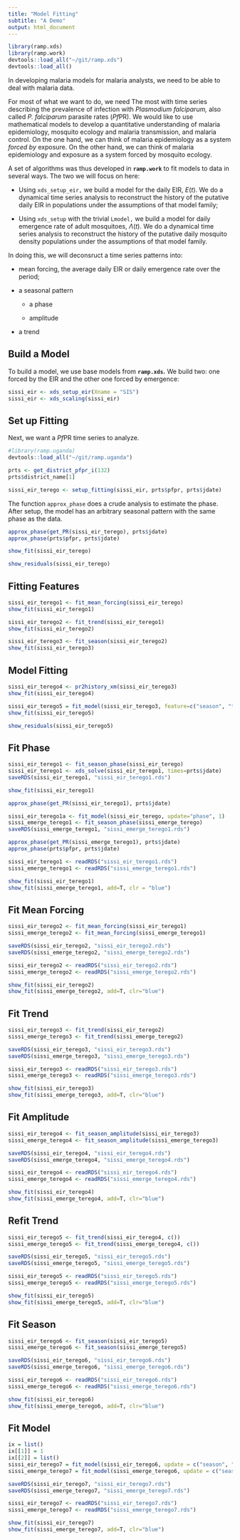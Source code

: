 ```yaml
---
title: "Model Fitting"
subtitle: "A Demo"
output: html_document
---
```


```r
library(ramp.xds)
library(ramp.work)
devtools::load_all("~/git/ramp.xds")
devtools::load_all()
```

In developing malaria models for malaria analysts, we need to be able to deal with malaria data. 

For most of what we want to do, we need The most with time series describing the prevalence of infection with *Plasmodium falciparum,* also called *P. falciparum* parasite rates (*Pf*PR). We would like to use mathematical models to develop a quantitative understanding of malaria epidemiology, mosquito ecology and malaria transmission, and malaria control. On the one hand, we can think of malaria epidemiology as a system *forced by* exposure. On the other hand, we can think of malaria epidemiology and exposure as a system forced by mosquito ecology. 

A set of algorithms was thus developed in **`ramp.work`** to fit models to data in several ways. The two we will focus on here: 

+ Using `xds_setup_eir,` we build a model for the daily EIR, $E(t).$ We do a dynamical time series analysis to reconstruct the history of the putative daily EIR in populations under the assumptions of that model family; 

+ Using `xds_setup` with the trivial `Lmodel,` we build a model for daily emergence rate of adult mosquitoes, $\Lambda(t)$. We do a dynamical time series analysis to reconstruct the history of the putative daily mosquito density populations under the assumptions of that model family. 

In doing this, we will deconsruct a time series patterns into: 

+ mean forcing, the average daily EIR or daily emergence rate over the period; 

+ a seasonal pattern

    - a phase
    
    - amplitude

+ a trend


## Build a Model

To build a model, we use base models from **`ramp.xds`.**  We build two: one forced by the EIR and the other one forced by emergence:

```r
sissi_eir <- xds_setup_eir(Xname = "SIS")
sissi_eir <- xds_scaling(sissi_eir)
```

## Set up Fitting 

Next, we want a *Pf*PR time series to analyze. 

```r
#library(ramp.uganda)
devtools::load_all("~/git/ramp.uganda")
```

```r
prts <- get_district_pfpr_i(132)
prts$district_name[1]
```



```r
sissi_eir_terego <- setup_fitting(sissi_eir, prts$pfpr, prts$jdate)
```

The function `approx_phase` does a crude analysis to estimate the phase. After setup, the model has an arbitrary seasonal pattern with the same phase as the data.

```r
approx_phase(get_PR(sissi_eir_terego), prts$jdate)
approx_phase(prts$pfpr, prts$jdate)
```


```r
show_fit(sissi_eir_terego)
```

```r
show_residuals(sissi_eir_terego)
```

## Fitting Features 

```r
sissi_eir_terego1 <- fit_mean_forcing(sissi_eir_terego)
show_fit(sissi_eir_terego1)
```

```r
sissi_eir_terego2 <- fit_trend(sissi_eir_terego1)
show_fit(sissi_eir_terego2)
```

```r
sissi_eir_terego3 <- fit_season(sissi_eir_terego2)
show_fit(sissi_eir_terego3)
```



## Model Fitting 

```r
sissi_eir_terego4 <- pr2history_xm(sissi_eir_terego3)
show_fit(sissi_eir_terego4)
```

```r
sissi_eir_terego5 = fit_model(sissi_eir_terego3, feature=c("season", "trend")) 
show_fit(sissi_eir_terego5)
```

```r
show_residuals(sissi_eir_terego5)
```

## Fit Phase 

```r
sissi_eir_terego1 <- fit_season_phase(sissi_eir_terego)
sissi_eir_terego1 <- xds_solve(sissi_eir_terego1, times=prts$jdate) 
saveRDS(sissi_eir_terego1, "sissi_eir_terego1.rds")
```

```r
show_fit(sissi_eir_terego1)
```


```r
approx_phase(get_PR(sissi_eir_terego1), prts$jdate)
```

```r
sissi_eir_terego1a <- fit_model(sissi_eir_terego, update="phase", 1)
sissi_emerge_terego1 <- fit_season_phase(sissi_emerge_terego)
saveRDS(sissi_emerge_terego1, "sissi_emerge_terego1.rds")
```

```r
approx_phase(get_PR(sissi_emerge_terego1), prts$jdate)
approx_phase(prts$pfpr, prts$jdate)
```

```r
sissi_eir_terego1 <- readRDS("sissi_eir_terego1.rds")
sissi_emerge_terego1 <- readRDS("sissi_emerge_terego1.rds")
```

```r
show_fit(sissi_eir_terego1)  
show_fit(sissi_emerge_terego1, add=T, clr = "blue") 
```


## Fit Mean Forcing 

```r
sissi_eir_terego2 <- fit_mean_forcing(sissi_eir_terego1)
sissi_emerge_terego2 <- fit_mean_forcing(sissi_emerge_terego1)
```

```r
saveRDS(sissi_eir_terego2, "sissi_eir_terego2.rds")
saveRDS(sissi_emerge_terego2, "sissi_emerge_terego2.rds")
```

```r
sissi_eir_terego2 <- readRDS("sissi_eir_terego2.rds")
sissi_emerge_terego2 <- readRDS("sissi_emerge_terego2.rds")
```

```r
show_fit(sissi_eir_terego2)
show_fit(sissi_emerge_terego2, add=T, clr="blue")
```

## Fit Trend 


```r
sissi_eir_terego3 <- fit_trend(sissi_eir_terego2)
sissi_emerge_terego3 <- fit_trend(sissi_emerge_terego2)
```


```r
saveRDS(sissi_eir_terego3, "sissi_eir_terego3.rds")
saveRDS(sissi_emerge_terego3, "sissi_emerge_terego3.rds")
```

```r
sissi_eir_terego3 <- readRDS("sissi_eir_terego3.rds")
sissi_emerge_terego3 <- readRDS("sissi_emerge_terego3.rds")
```

```r
show_fit(sissi_eir_terego3)
show_fit(sissi_emerge_terego3, add=T, clr="blue")
```

## Fit Amplitude 

```r
sissi_eir_terego4 <- fit_season_amplitude(sissi_eir_terego3)
sissi_emerge_terego4 <- fit_season_amplitude(sissi_emerge_terego3)
```

```r
saveRDS(sissi_eir_terego4, "sissi_eir_terego4.rds")
saveRDS(sissi_emerge_terego4, "sissi_emerge_terego4.rds")
```

```r
sissi_eir_terego4 <- readRDS("sissi_eir_terego4.rds")
sissi_emerge_terego4 <- readRDS("sissi_emerge_terego4.rds")
```

```r
show_fit(sissi_eir_terego4)
show_fit(sissi_emerge_terego4, add=T, clr="blue")
```

## Refit Trend 

```r
sissi_eir_terego5 <- fit_trend(sissi_eir_terego4, c())
sissi_emerge_terego5 <- fit_trend(sissi_emerge_terego4, c())
```

```r
saveRDS(sissi_eir_terego5, "sissi_eir_terego5.rds")
saveRDS(sissi_emerge_terego5, "sissi_emerge_terego5.rds")
```

```r
sissi_eir_terego5 <- readRDS("sissi_eir_terego5.rds")
sissi_emerge_terego5 <- readRDS("sissi_emerge_terego5.rds")
```

```r
show_fit(sissi_eir_terego5)
show_fit(sissi_emerge_terego5, add=T, clr="blue")
```


## Fit Season 


```r
sissi_eir_terego6 <- fit_season(sissi_eir_terego5)
sissi_emerge_terego6 <- fit_season(sissi_emerge_terego5)
```

```r
saveRDS(sissi_eir_terego6, "sissi_eir_terego6.rds")
saveRDS(sissi_emerge_terego6, "sissi_emerge_terego6.rds")
```

```r
sissi_eir_terego6 <- readRDS("sissi_eir_terego6.rds")
sissi_emerge_terego6 <- readRDS("sissi_emerge_terego6.rds")
```

```r
show_fit(sissi_eir_terego6)
show_fit(sissi_emerge_terego6, add=T, clr="blue")
```

## Fit Model

```r
ix = list()
ix[[1]] = 1 
ix[[2]] = list()  
sissi_eir_terego7 = fit_model(sissi_eir_terego6, update = c("season", "trend"), ix = ix) 
sissi_emerge_terego7 = fit_model(sissi_emerge_terego6, update = c("season", "trend"), ix = ix) 
```

```r
saveRDS(sissi_eir_terego7, "sissi_eir_terego7.rds")
saveRDS(sissi_emerge_terego7, "sissi_emerge_terego7.rds")
```

```r
sissi_eir_terego7 <- readRDS("sissi_eir_terego7.rds")
sissi_emerge_terego7 <- readRDS("sissi_emerge_terego7.rds")
```

```r
show_fit(sissi_eir_terego7)
show_fit(sissi_emerge_terego7, add=T, clr="blue")
```



